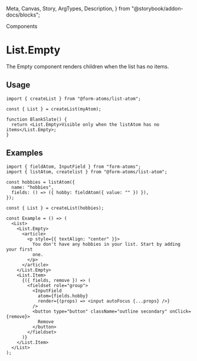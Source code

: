   Meta,
  Canvas,
  Story,
  ArgTypes,
  Description,
} from "@storybook/addon-docs/blocks";

<hgroup>

<p className="category">Components</p>

# List.Empty

The Empty component renders children when the list has no items.

</hgroup>

## Usage

```tsx
import { createList } from "@form-atoms/list-atom";

const { List } = createList(myAtom);

function BlankSlate() {
  return <List.Empty>Visible only when the listAtom has no items</List.Empty>;
}
```

## Examples

<Example of={EmptyStories.EmptyList} >

```tsx
import { fieldAtom, InputField } from "form-atoms";
import { listAtom, createlist } from "@form-atoms/list-atom";

const hobbies = listAtom({
  name: "hobbies",
  fields: () => ({ hobby: fieldAtom({ value: "" }) }),
});

const { List } = createList(hobbies);

const Example = () => (
  <List>
    <List.Empty>
      <article>
        <p style={{ textAlign: "center" }}>
          You don't have any hobbies in your list. Start by adding your first
          one.
        </p>
      </article>
    </List.Empty>
    <List.Item>
      {({ fields, remove }) => (
        <fieldset role="group">
          <InputField
            atom={fields.hobby}
            render={(props) => <input autoFocus {...props} />}
          />
          <button type="button" className="outline secondary" onClick={remove}>
            Remove
          </button>
        </fieldset>
      )}
    </List.Item>
  </List>
);
```

</Example>
